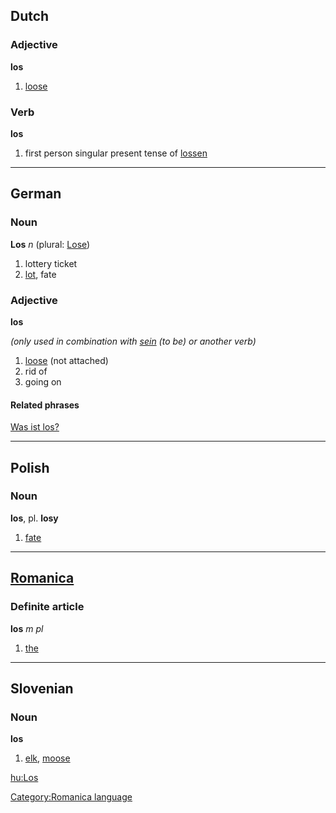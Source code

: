 ==Dutch==
===Adjective===
'''los'''

# [[loose]]

===Verb===
'''los'''

# first person singular present tense of [[lossen]]

----
==German==

===Noun===
'''Los''' ''n'' (plural: [[Lose]])

# lottery ticket
# [[lot]], fate

===Adjective===
'''los'''

''(only used in combination with [[sein]] (to be) or another verb)''

# [[loose]] (not attached)
# rid of
# going on

====Related phrases====
[[Was ist los?]]

----

==Polish==
===Noun===
'''los''', pl. '''losy'''

# [[fate]]

----

==[[Romanica]]==
[[Category:Romanica language]]
===Definite article===
'''los''' ''m'' ''pl''

#[[the]]

----

==Slovenian==
===Noun===
'''los'''

# [[elk]], [[moose]]

[[hu:Los]]
